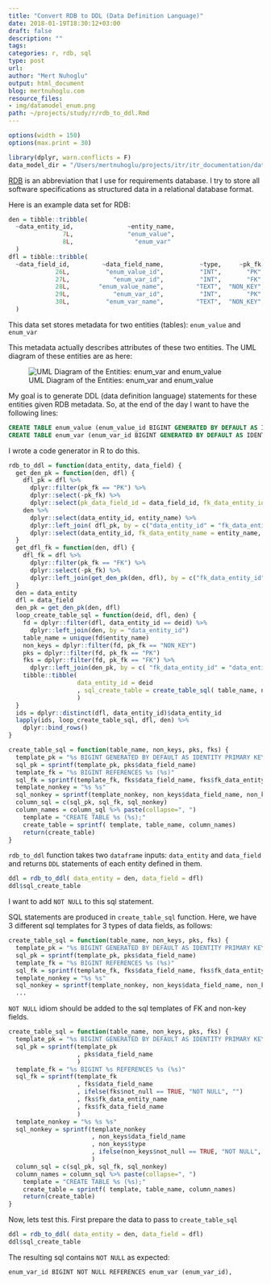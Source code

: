 ```yaml
---
title: "Convert RDB to DDL (Data Definition Language)"
date: 2018-01-19T18:30:12+03:00 
draft: false
description: ""
tags:
categories: r, rdb, sql
type: post
url:
author: "Mert Nuhoglu"
output: html_document
blog: mertnuhoglu.com
resource_files:
- img/datamodel_enum.png
path: ~/projects/study/r/rdb_to_ddl.Rmd
---
```


<style>
  .main-container {
    max-width: 1600px !important;
  }
</style>

``` r
options(width = 150)
options(max.print = 30)
``` 

```r
library(dplyr, warn.conflicts = F)
data_model_dir = "/Users/mertnuhoglu/projects/itr/itr_documentation/data_model/"
```

[RDB](/tech/what_is_rdb/) is an abbreviation that I use for requirements database. I try to store all software specifications as structured data in a relational database format.

Here is an example data set for RDB:

``` r
den = tibble::tribble(
  ~data_entity_id,               ~entity_name,
               7L,               "enum_value",
               8L,                 "enum_var"
  )
dfl = tibble::tribble(
  ~data_field_id,         ~data_field_name,          ~type,     ~pk_fk, ~not_null, ~data_entity_id, ~fk_data_entity_id,     ~enum_var_name,
             26L,          "enum_value_id",          "INT",       "PK",     FALSE,              7L,                 NA,                 NA,
             27L,            "enum_var_id",          "INT",       "FK",      TRUE,              7L,                 8L,                 NA,
             28L,        "enum_value_name",         "TEXT",  "NON_KEY",     FALSE,              7L,                 NA,                 NA,
             29L,            "enum_var_id",          "INT",       "PK",     FALSE,              8L,                 NA,                 NA,
             30L,          "enum_var_name",         "TEXT",  "NON_KEY",     FALSE,              8L,                 NA,                 NA
  )
```

This data set stores metadata for two entities (tables): `enum_value` and `enum_var` 

This metadata actually describes attributes of these two entities. The UML diagram of these entities are as here:

![UML Diagram of the Entities: enum_var and enum_value](data/datamodel_enum.png)

My goal is to generate DDL (data definition language) statements for these entities given RDB metadata. So, at the end of the day I want to have the following lines:

``` sql
CREATE TABLE enum_value (enum_value_id BIGINT GENERATED BY DEFAULT AS IDENTITY PRIMARY KEY, enum_var_id BIGINT NOT NULL REFERENCES enum_var (enum_var_id), enum_value_name TEXT );
CREATE TABLE enum_var (enum_var_id BIGINT GENERATED BY DEFAULT AS IDENTITY PRIMARY KEY, enum_var_name TEXT );
``` 

I wrote a code generator in R to do this.

``` r
rdb_to_ddl = function(data_entity, data_field) {
  get_den_pk = function(den, dfl) {
    dfl_pk = dfl %>%
      dplyr::filter(pk_fk == "PK") %>%
      dplyr::select(-pk_fk) %>%
      dplyr::select(pk_data_field_id = data_field_id, fk_data_entity_id = data_entity_id, pk_data_field_name = data_field_name)
    den %>%
      dplyr::select(data_entity_id, entity_name) %>%
      dplyr::left_join( dfl_pk, by = c("data_entity_id" = "fk_data_entity_id")) %>%
      dplyr::select(data_entity_id, fk_data_entity_name = entity_name, fk_data_field_name = pk_data_field_name) 
  }
  get_dfl_fk = function(den, dfl) {
    dfl_fk = dfl %>%
      dplyr::filter(pk_fk == "FK") %>%
      dplyr::select(-pk_fk) %>%
      dplyr::left_join(get_den_pk(den, dfl), by = c("fk_data_entity_id" = "data_entity_id"))
  }
  den = data_entity 
  dfl = data_field 
  den_pk = get_den_pk(den, dfl)
  loop_create_table_sql = function(deid, dfl, den) {
    fd = dplyr::filter(dfl, data_entity_id == deid) %>%
      dplyr::left_join(den, by = "data_entity_id")
    table_name = unique(fd$entity_name)
    non_keys = dplyr::filter(fd, pk_fk == "NON_KEY")
    pks = dplyr::filter(fd, pk_fk == "PK")
    fks = dplyr::filter(fd, pk_fk == "FK") %>%
      dplyr::left_join(den_pk, by = c( "fk_data_entity_id" = "data_entity_id" ))
    tibble::tibble( 
                   data_entity_id = deid 
                   , sql_create_table = create_table_sql( table_name, non_keys, pks, fks )
                   )
  }
  ids = dplyr::distinct(dfl, data_entity_id)$data_entity_id
  lapply(ids, loop_create_table_sql, dfl, den) %>%
    dplyr::bind_rows()
}

create_table_sql = function(table_name, non_keys, pks, fks) {
  template_pk = "%s BIGINT GENERATED BY DEFAULT AS IDENTITY PRIMARY KEY"
  sql_pk = sprintf(template_pk, pks$data_field_name)
  template_fk = "%s BIGINT REFERENCES %s (%s)"
  sql_fk = sprintf(template_fk, fks$data_field_name, fks$fk_data_entity_name, fks$fk_data_field_name)
  template_nonkey = "%s %s"
  sql_nonkey = sprintf(template_nonkey, non_keys$data_field_name, non_keys$type)
  column_sql = c(sql_pk, sql_fk, sql_nonkey)
  column_names = column_sql %>% paste(collapse=", ")
	template = "CREATE TABLE %s (%s);"
	create_table = sprintf( template, table_name, column_names)
	return(create_table)
}
``` 

`rdb_to_ddl` function takes two `dataframe` inputs: `data_entity` and `data_field` and returns `DDL` statements of each entity defined in them.

``` r
ddl = rdb_to_ddl( data_entity = den, data_field = dfl)
ddl$sql_create_table
``` 

I want to add `NOT NULL` to this sql statement.

SQL statements are produced in `create_table_sql` function. Here, we have 3 different sql templates for 3 types of data fields, as follows:

``` r
create_table_sql = function(table_name, non_keys, pks, fks) {
  template_pk = "%s BIGINT GENERATED BY DEFAULT AS IDENTITY PRIMARY KEY"
  sql_pk = sprintf(template_pk, pks$data_field_name)
  template_fk = "%s BIGINT REFERENCES %s (%s)"
  sql_fk = sprintf(template_fk, fks$data_field_name, fks$fk_data_entity_name, fks$fk_data_field_name)
  template_nonkey = "%s %s"
  sql_nonkey = sprintf(template_nonkey, non_keys$data_field_name, non_keys$type)
  ...
``` 

`NOT NULL` idiom should be added to the sql templates of FK and non-key fields. 

``` r
create_table_sql = function(table_name, non_keys, pks, fks) {
  template_pk = "%s BIGINT GENERATED BY DEFAULT AS IDENTITY PRIMARY KEY"
  sql_pk = sprintf(template_pk
                   , pks$data_field_name
                   )
  template_fk = "%s BIGINT %s REFERENCES %s (%s)"
  sql_fk = sprintf(template_fk
                   , fks$data_field_name
                   , ifelse(fks$not_null == TRUE, "NOT NULL", "")
                   , fks$fk_data_entity_name
                   , fks$fk_data_field_name
                   )
  template_nonkey = "%s %s %s"
  sql_nonkey = sprintf(template_nonkey
                       , non_keys$data_field_name
                       , non_keys$type
                       , ifelse(non_keys$not_null == TRUE, "NOT NULL", "")
                       )
  column_sql = c(sql_pk, sql_fk, sql_nonkey)
  column_names = column_sql %>% paste(collapse=", ")
	template = "CREATE TABLE %s (%s);"
	create_table = sprintf( template, table_name, column_names)
	return(create_table)
}
```

Now, lets test this. First prepare the data to pass to `create_table_sql`

``` r
ddl = rdb_to_ddl( data_entity = den, data_field = dfl)
ddl$sql_create_table
``` 

The resulting sql contains `NOT NULL` as expected:

    enum_var_id BIGINT NOT NULL REFERENCES enum_var (enum_var_id),

